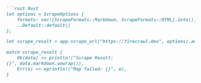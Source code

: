 ```markdown
```rust Rust
let options = ScrapeOptions {
    formats: vec![ScrapeFormats::Markdown, ScrapeFormats::HTML].into(),
    ..Default::default()
};

let scrape_result = app.scrape_url("https://firecrawl.dev", options).await;

match scrape_result {
    Ok(data) => println!("Scrape Result:
{}", data.markdown.unwrap()),
    Err(e) => eprintln!("Map failed: {}", e),
}
```
```